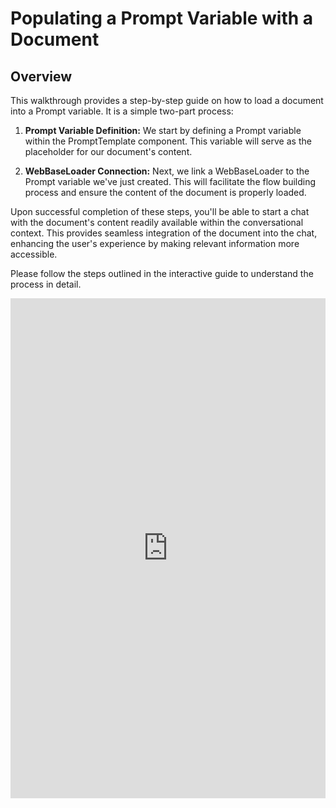 
# Populating a Prompt Variable with a Document

## Overview

This walkthrough provides a step-by-step guide on how to load a document into a Prompt variable. It is a simple two-part process:

1. **Prompt Variable Definition:** We start by defining a Prompt variable within the PromptTemplate component. This variable will serve as the placeholder for our document's content.

2. **WebBaseLoader Connection:** Next, we link a WebBaseLoader to the Prompt variable we've just created. This will facilitate the flow building process and ensure the content of the document is properly loaded.

Upon successful completion of these steps, you'll be able to start a chat with the document's content readily available within the conversational context. This provides seamless integration of the document into the chat, enhancing the user's experience by making relevant information more accessible.

Please follow the steps outlined in the interactive guide to understand the process in detail.

<iframe
  src="https://app.tango.us/app/embed/76578e84-a700-4b3b-a6ef-8a0350472781?iframe=true"
  sandbox="allow-scripts allow-top-navigation-by-user-activation allow-popups allow-same-origin"
  security="restricted"
  title="Loading a document into a PromptTemplate variable"
  width="100%"
  height="800px"
  referrerpolicy="strict-origin-when-cross-origin"
  frameborder="0"
  webkitallowfullscreen="webkitallowfullscreen"
  mozallowfullscreen="mozallowfullscreen"
  allowfullscreen="allowfullscreen"
></iframe>
